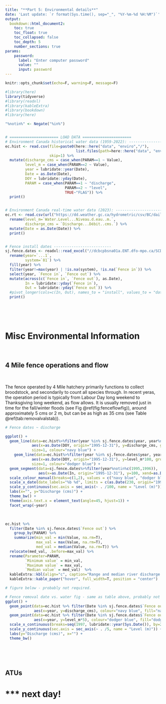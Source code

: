 ```yaml
---
title: "**Part 5: Environmental details**"
date: 'Last update: `r format(Sys.time(), sep="_", "%Y-%m-%d %H:%M")`'
output: 
  bookdown::html_document2:
    toc: true
    toc_float: true
    toc_collapsed: false 
    toc_depth: 5
    number_sections: true
params:
    password:
      label: "Enter computer password"
      value: ""
      input: password
---
```


```r
knitr::opts_chunk$set(echo=F, warning=F, message=F)

#library(here)
library(tidyverse)
#library(readxl)
#library(kableExtra)
#library(bookdown)
#library(here)

"%notin%" <- Negate("%in%")


# ====================== LOAD DATA ======================
# Environment Canada historical water data (1959-2022): --------------------------
ec.hist <- read.csv(file=paste0(here::here("data", "enviro","/"), 
                                list.files(path=here::here("data", "enviro"), pattern="08HA010_daily*.*csv")), 
                    skip=1) %>% 
  mutate(discharge_cms = case_when(PARAM==1 ~ Value),
         level_m = case_when(PARAM==2 ~ Value),
         year = lubridate::year(Date),
         Date = as.Date(Date),
         DOY = lubridate::yday(Date),
         PARAM = case_when(PARAM==1 ~ "discharge",
                           PARAM==2 ~ "level",
                           TRUE~"FLAG")) %>% 
  print()


# Environment Canada real-time water data (2023): --------------------------
ec.rt <- read.csv(url("https://dd.weather.gc.ca/hydrometric/csv/BC/daily/BC_08HA010_daily_hydrometric.csv")) %>% 
  rename(level_m=`Water.Level...Niveau.d.eau..m.`,
         discharge_cms = `Discharge...Débit..cms.`) %>% 
  mutate(Date = as.Date(Date)) %>%
  print()


# Fence install dates -------------------------- 
sj.fence.dates <- readxl::read_excel("//dcbcpbsna01a.ENT.dfo-mpo.ca/SCD_Stad/WCVI/ESCAPEMENT/Data/run timing tables (updated).xlsx", sheet="San Juan", range="A4:AE65") %>% 
  rename(year=`...1`,
         system=`81`) %>%
  fill(year) %>%
  filter(year!=max(year) | !is.na(system), !is.na(`Fence in`)) %>%
  select(year, `Fence in`, `Fence out`) %>%
  mutate(across(c(`Fence in`, `Fence out`), as.Date),
         In = lubridate::yday(`Fence in`),
         Out = lubridate::yday(`Fence out`)) %>% 
  #pivot_longer(cols=c(In, Out), names_to = "install", values_to = "date") %>%
  print()
```

<br>

<br>

# **Misc Environmental Information**

<br>

## **4 Mile fence operations and flow**

<br> 

The fence operated by 4 Mile hatchery primarily functions to collect broodstock, and secondarily to count all species through. In recent yeras, the operation period is typically from Labour Day long weekend to Thanksgiving long weekend, as flow allows. It is usually removed just in time for the fall/winter floods (see Fig \@ref(fig:fenceflowfig)), around approximately 5 cms or 2 m, but can be as high as 35 cms (see Table \@ref(tab:removalvalstab)). 

```r
# Fence dates ~ discharge

ggplot() +
  geom_line(data=ec.hist%>%filter(year %in% sj.fence.dates$year, year%notin%c(1995,1996), !is.na(discharge_cms)), 
            aes(x=as.Date(DOY, origin="1995-12-31"), y=discharge_cms, group=interaction(year)),
            size=1, colour="navy blue") +
    geom_line(data=ec.hist%>%filter(year %in% sj.fence.dates$year, year%notin%c(1995,1996), !is.na(level_m)), 
            aes(x=as.Date(DOY, origin="1995-12-31"), y=level_m*100, group=interaction(year)),
            size=1, colour="dodger blue") +
  geom_segment(data=sj.fence.dates%>%filter(year%notin%c(1995,1996)), 
               aes(x=as.Date(In, origin="1995-12-31"), y=100, xend=as.Date(Out, origin="1995-12-31"), yend=100), colour="red", size=2)  +
  scale_colour_manual(breaks=c(1,2), values = c("navy blue", "dodger blue")) +
  scale_x_date(date_labels="%b %d", limits = c(as.Date(230, origin="1995-12-31"), as.Date(350, "1995-12-31"))) +
  scale_y_continuous(sec.axis = sec_axis(~ . /100, name = "Level (m)")) +
  labs(x="", y="Discharge (cms)") +
  theme_bw() +
  theme(axis.text.x = element_text(angle=45, hjust=1)) +
  facet_wrap(~year)
```

<br>

```r
ec.hist %>% 
  filter(Date %in% sj.fence.dates$`Fence out`) %>% 
    group_by(PARAM) %>% 
    summarize(min_val = min(Value, na.rm=T),
              max_val = max(Value, na.rm=T),
              med_val = median(Value, na.rm=T)) %>% 
  relocate(med_val, .before=max_val) %>%
  rename(Parameter=PARAM,
         `Minimum value` = min_val,
         `Maximum value` = max_val,
         `Median value` = med_val)  %>%
  kableExtra::kbl(align="c", caption="Range and median river discharge (cms) and/or level (m) for known fence removal dates illustrated in Figure 1 above.") %>% 
  kableExtra::kable_paper("hover", full_width=T, position = "center")

# figure below - probably not required. 
```
```r
# Fence removal date vs. water fig - same as table above, probably not needed
ggplot() +
  geom_point(data=ec.hist %>% filter(Date %in% sj.fence.dates$`Fence out`),
             aes(x=year, y=discharge_cms), colour="navy blue", fill="navy blue", size=3, shape=21) +
  geom_point(data=ec.hist %>% filter(Date %in% sj.fence.dates$`Fence out`),
             aes(x=year, y=level_m*5), colour="dodger blue", fill="dodger blue", size=3, shape=21) +
  scale_x_continuous(breaks=seq(1997, lubridate::year(Sys.Date()), by=2)) +
  scale_y_continuous(sec.axis = sec_axis(~ . /5, name = "Level (m)")) +
  labs(y="Discharge (cms)", x="") +
  theme_bw()
```


<br>

<br>


## **ATUs**

# *** next day! 









